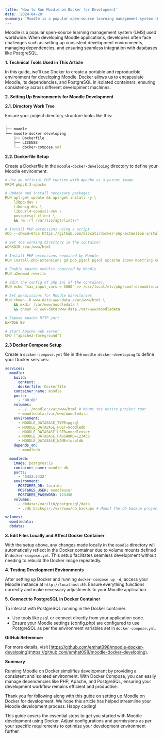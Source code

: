 ```yaml
---
title: 'How to Run Moodle on Docker for Development'
date: '2024-04-20'
summary: 'Moodle is a popular open-source learning management system (LMS) used worldwide. When developing Moodle applications, developers often face challenges such as setting up consistent development environments, managing dependencies, and ensuring seamless integration with databases like PostgreSQL.'
---
```


Moodle is a popular open-source learning management system (LMS) used worldwide. When developing Moodle applications, developers often face challenges such as setting up consistent development environments, managing dependencies, and ensuring seamless integration with databases like PostgreSQL.

**1. Technical Tools Used in This Article**

In this guide, we’ll use Docker to create a portable and reproducible environment for developing Moodle. Docker allows us to encapsulate Moodle, its dependencies, and PostgreSQL in isolated containers, ensuring consistency across different development machines.

**2. Setting Up Environments for Moodle Development**

**2.1. Directory Work Tree**

Ensure your project directory structure looks like this:

```jsx
.
├── moodle
└── moodle-docker-developing
    ├── Dockerfile
    ├── LICENSE
    └── docker-compose.yml
```

**2.2. Dockerfile Setup**

Create a Dockerfile in the `moodle-docker-developing` directory to define your Moodle environment:

```yaml
# Use an official PHP runtime with Apache as a parent image
FROM php:8.2-apache

# Update and install necessary packages
RUN apt-get update && apt-get install -y \
    libpq-dev \
    libonig-dev \
    libcurl4-openssl-dev \
    postgresql-client \
    && rm -rf /var/lib/apt/lists/*

# Install PHP extensions using a script
ADD --chmod=0755 https://github.com/mlocati/docker-php-extension-installer/releases/latest/download/install-php-extensions /usr/local/bin/

# Set the working directory in the container
WORKDIR /var/www/html

# Install PHP extensions required by Moodle
RUN install-php-extensions gd pdo_pgsql pgsql opcache iconv mbstring curl openssl ctype zip zlib simplexml spl pcre dom xml xmlreader intl json hash fileinfo xsl soap exif yaml

# Enable Apache modules required by Moodle
RUN a2enmod rewrite

# Edit the config of php.ini of the container.
RUN echo "max_input_vars = 5000" >> /usr/local/etc/php/conf.d/moodle.ini

# Set permissions for Moodle directories
RUN chown -R www-data:www-data /var/www/html \
    && mkdir /var/www/moodledata \
    && chown -R www-data:www-data /var/www/moodledata

# Expose Apache HTTP port
EXPOSE 80

# Start Apache web server
CMD ["apache2-foreground"]
```

**2.3 Docker Compose Setup**

Create a `docker-compose.yml` file in the `moodle-docker-developing` to define your Docker services:

```yaml
services:
  moodle:
    build:
      context: .
      dockerfile: Dockerfile
    container_name: moodle
    ports:
      - '80:80'
    volumes:
      - ./../moodle:/var/www/html # Mount the entire project root
      - moodledata:/var/www/moodledata
    environment:
      - MOODLE_DATABASE_TYPE=pgsql
      - MOODLE_DATABASE_HOST=moodledb
      - MOODLE_DATABASE_USER=moodleuser
      - MOODLE_DATABASE_PASSWORD=123456
      - MOODLE_DATABASE_NAME=localdb
    depends_on:
      - moodledb

  moodledb:
    image: postgres:16
    container_name: moodle-db
    ports:
      - '5432:5432'
    environment:
      POSTGRES_DB: localdb
      POSTGRES_USER: moodleuser
      POSTGRES_PASSWORD: 123456
    volumes:
      - dbdata:/var/lib/postgresql/data
      - ./db_backups/:/var/www/db_backups # Mount the db backup project to container.

volumes:
  moodledata:
  dbdata:
```

**3. Edit Files Locally and Affect Docker Container**

With the setup above, any changes made locally in the `moodle` directory will automatically reflect in the Docker container due to volume mounts defined in `docker-compose.yml`. This setup facilitates seamless development without needing to rebuild the Docker image repeatedly.

**4. Testing Development Environments**

After setting up Docker and running `docker-compose up -d`, access your Moodle instance at `http://localhost:80`. Ensure everything functions correctly and make necessary adjustments to your Moodle application.

**5. Connect to PostgreSQL in Docker Container**

To interact with PostgreSQL running in the Docker container:

- Use tools like `psql` or connect directly from your application code.
- Ensure your Moodle settings (config.php) are configured to use PostgreSQL as per the environment variables set in `docker-compose.yml`.

**GitHub Reference:**

For more details, visit [https://github.com/emhat098/moodle-docker-developing](https://github.com/emhat098/moodle-docker-developing).

**Summary**

Running Moodle on Docker simplifies development by providing a consistent and isolated environment. With Docker Compose, you can easily manage dependencies like PHP, Apache, and PostgreSQL, ensuring your development workflow remains efficient and productive.

Thank you for following along with this guide on setting up Moodle on Docker for development. We hope this article has helped streamline your Moodle development process. Happy coding!

This guide covers the essential steps to get you started with Moodle development using Docker. Adjust configurations and permissions as per your specific requirements to optimize your development environment further.
